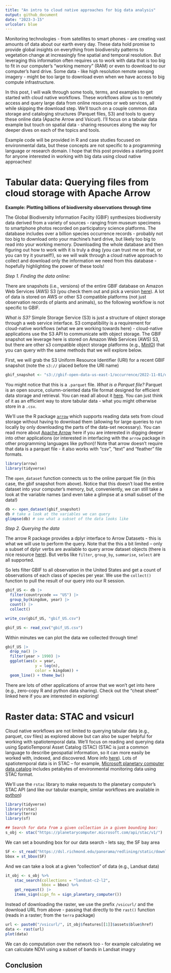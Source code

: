 ```yaml
---
title: "An intro to cloud native approaches for big data analysis"
output: github_document
date: "2023-3-15"
urlcolor: blue
---
```


Monitoring technologies - from satellites to smart phones - are creating vast amounts of data about our earth every day. These data hold promise to provide global insights on everything from biodiversity patterns to vegetation change at increasingly fine spatial and temporal resolution. But leveraging this information often requires us to work with data that is too big to fit in our computer's "working memory" (RAM) or even to download to our computer's hard drive. Some data - like high resolution remote sensing imagery - might be too large to download even when we have access to big  compute infrastructure. 

In this post, I will walk through some tools, terms, and examples to get started with cloud native workflows. These workflows allow us to remotely access and query large data from online resources or web services, all while skipping the download step. We'll touch on a couple common data storage and cataloging structures (Parquet files, S3) and tools to query these online data (Apache Arrow and Vsicurl). I'll focus on a tabular data example but touch on spatial data - sharing resources along the way for deeper dives on each of the topics and tools. 

Example code will be provided in R and case studies focused on environmental data, but these concepts are not specific to a programming language or research domain. I hope that this post provides a starting point for anyone interested in working with big data using cloud native approaches!

# Tabular data: Querying files from cloud storage with Apache Arrow 

**Example: Plotting billions of biodiversity observations through time**

The Global Biodiversity Information Facilty (GBIF) synthesizes biodiversity data derived from a variety of sources - ranging from museum specimens to smartphone photos recorded on participatory science platforms. The database includes over a billion species occurrence records - probably not too big to download onto your machine's hard drive, but likely too big to read into your working memory. Downloading the whole database and then figuring out how to work with it is truly a drag (you can trust me on that, or you can try it yourself!), so we will walk through a cloud native approach to collect and download only the information we need from this database - hopefully highlighting the power of these tools! 

*Step 1. Finding the data online:*

There are snapshots (i.e., versions) of the entire GBIF database on Amazon Web Services (AWS) S3 (you check them out and pick a version [here](https://gbif-open-data-af-south-1.s3.af-south-1.amazonaws.com/index.html#occurrence/)). A lot of data is stored on AWS or other S3 compatible platforms (not just observation records of plants and animals), so the following workflow is not specific to GBIF. 

*What is S3?* Simple Storage Service (S3) is just a structure of object storage through a web service interface. S3 compatibility is a requirement for cloud-native workflows (what we are working towards here) - cloud-native applications use the S3 API to communicate with object storage. The GBIF snapshot we leverage here is stored on Amazon Web Services (AWS) S3, but there are other s3 compatible object storage platforms (e.g., [MinIO](https://min.io/)) that you can query with the same methods that we will explore below. 

First, we will grab the S3 Uniform Resource Identifier (URI) for a recent GBIF snapshot (note the `s3://` placed before the URI name)

```r
gbif_snapshot <- "s3://gbif-open-data-us-east-1/occurrence/2022-11-01/occurrence.parquet"
```

You might notice that this is a `.parquet` file. *What is a Parquet file?* Parquet is an open source, column-oriented data file format designed for efficient data storage and retrieval. You can read all about it [here](https://parquet.apache.org/docs/overview/). You can just think of it as an efficient way to store tabular data - what you might otherwise store in a `.csv`. 

We'll use the R package [`arrow`](https://github.com/apache/arrow/blob/master/r/cheatsheet/arrow-cheatsheet.pdf) which supports reading data sets from cloud storage without having to download them (allowing for large queries to run locally by only downloading the parts of the data-set necessary). You can read more about [Apache Arrow](https://arrow.apache.org/) here if you are interested in digging deeper into other applications (or interested in interfacing with the `arrow` package in other programming languages like python)! Note that arrow doesn't require that data is a parquet file - it also works with "csv", "text" and "feather" file formats.

```r
library(arrow)
library(tidyverse)
```

The `open_dataset` function connects us to the online parquet file (in this case, the gbif snapshot from above).
Notice that this doesn't load the entire dataset into your computer's memory, but, conveniently, we can still take a look at the variable names (and even take a glimpse at a small subset of the data!) 

```r
db <- open_dataset(gbif_snapshot)
db # take a look at the variables we can query
glimpse(db) # see what a subset of the data looks like
```

*Step 2. Querying the data*

The arrow R package provides a dplyr interface to Arrow Datasets - this is what we will use to perform the query. Note that the this a bit limited -- only a subset of dplyr verbs are available to query arrow dataset objects (there is nice resource [here](https://arrow.apache.org/docs/r/articles/dataset.html)). But verbs like `filter`, `group_by`, `summarise`, `select` are all supported.

So lets filter GBIF to all observation in the United States and get a count of observations of each class of species per year. We use the `collect()` function to pull the result of our query into our R session.

```r
gbif_US <- db |>
  filter(countrycode == "US") |>
  group_by(kingdom, year) |>
  count() |>
  collect()
```

```r
write_csv(gbif_US, "gbif_US.csv")
```

```r
gbif_US <- read_csv("gbif_US.csv")
```

Within minutes we can plot the data we collected through time! 

```r
gbif_US |>
  drop_na() |> 
  filter(year > 1990) |>
  ggplot(aes(x = year, 
             y = log(n), 
             color = kingdom)) +
  geom_line() + theme_bw()
```

There are lots of other applications of arrow that we won't get into here (e.g., zero-copy R and python data sharing). Check out the "cheat sheet" linked here if you are interested in exploring! 

# Raster data: STAC and vsicurl

Cloud native workflows are not limited to querying tabular data (e.g., parquet, csv files) as explored above but can also be super helpful for working with spatiotemporal data. We'll focus on reading and querying data using SpatioTemporal Asset Catalog (STAC) (STAC is just a common language to describe geospatial information, so it can more easily be worked with, indexed, and discovered. More info [here](https://stacspec.org/en)). Lots of spatiotemporal data is in STAC -- for example, [Microsoft planetary computer data catalog](https://planetarycomputer.microsoft.com/catalog) includes petabytes of environmental monitoring data using STAC format.

We’ll use the `rstac` library to make requests to the planetary computer's STAC API (and like our tabular example, similar workflows are available in [python](https://planetarycomputer.microsoft.com/docs/quickstarts/reading-stac/))

```r
library(tidyverse)
library(rstac)
library(terra)
library(sf)
```

```r
## Search for data from a given collection in a given bounding box:
s_obj <- stac("https://planetarycomputer.microsoft.com/api/stac/v1/")
```
We can set a bounding box for our data search - lets say, the SF bay area

```r
SF <- st_read("https://dsl.richmond.edu/panorama/redlining/static/downloads/geojson/CASanFrancisco1937.geojson")
bbox = st_bbox(SF)
```

And we can take a look at a given "collection" of data (e.g., Landsat data) 

```r
it_obj <- s_obj %>%
    stac_search(collections = "landsat-c2-l2",
                bbox = bbox) %>%
    get_request() |>
    items_sign(sign_fn = sign_planetary_computer())
```

Instead of downloading the raster, we use the prefix `/vsicurl/` and the download URL from above - passing that directly to the `rast()` function (reads in a raster; from the `terra` package)

```r
url <- paste0("/vsicurl/", it_obj$features[[1]]$assets$blue$href)
data <- rast(url)
plot(data)
```

We can do computation over the network too - for example calculating we can calculate NDVI using a subset of bands in Landsat imagry

## Conclusion


